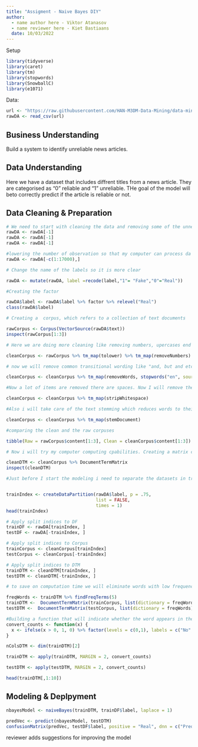 ---
title: "Assigment - Naive Bayes DIY"
author:
  - name author here - Viktor Atanasov
  - name reviewer here - Kiet Bastiaans
  date: 10/03/2022
---

Setup
```{r}
library(tidyverse)
library(caret)
library(tm)
library(stopwords)
library(SnowballC)
library(e1071)

```


Data: 
```{r}
url <- "https://raw.githubusercontent.com/HAN-M3DM-Data-Mining/data-mining-s2y2122-vicsubzero/master/datasets/NB-fakenews.csv"
rawDA <- read_csv(url)

```
## Business Understanding

Build a system to identify unreliable news articles.

## Data Understanding

Here we have a dataset that includes diffrent titles from a news article. They are categorised as "0" reliable and "1" unreliable. THe goal of the model will beto correctly predict if the article is reliable or not.  

## Data Cleaning & Preparation 

```{r}
# We need to start with cleaning the data and removing some of the unnecessary collums 
rawDA <- rawDA[-1]
rawDA <- rawDA[-1]
rawDA <- rawDA[-1]
```


```{r}
#lowering the number of observation so that my computer can process da data much easier
rawDA <- rawDA[-c(1:17000),]
```

```{r}
# Change the name of the labels so it is more clear

rawDA <- mutate(rawDA, label =recode(label,"1"= "Fake","0"="Real"))
```

```{r}
#Creating the factor 

rawDA$label <- rawDA$label %>% factor %>% relevel("Real")
class(rawDA$label)
```
```{r}
# Creating a  corpus, which refers to a collection of text documents

rawCorpus <- Corpus(VectorSource(rawDA$text))
inspect(rawCorpus[1:3])
```
```{r}
# Here we are doing more cleaning like removing numbers, upercases end etc. 

cleanCorpus <- rawCorpus %>% tm_map(tolower) %>% tm_map(removeNumbers)

```
```{r}
# now we will remove common transitional wording like "and, but and etc" 

cleanCorpus <- cleanCorpus %>% tm_map(removeWords, stopwords("en", source = "nltk")) %>% tm_map(removePunctuation)
```

```{r}
#Now a lot of items are removed there are spaces. Now I will remove them 

cleanCorpus <- cleanCorpus %>% tm_map(stripWhitespace)

#Also i will take care of the text stemming which reduces words to their root form. In other words, this process removes suffixes from words to make it simple and to get the common origin. For example, a stemming process reduces the words “moving”, “moved” and “movement” to the root word, “move”.

cleanCorpus <- cleanCorpus %>% tm_map(stemDocument)

#comparing the clean and the raw corpuses 

tibble(Raw = rawCorpus$content[1:3], Clean = cleanCorpus$content[1:3])
```

```{r}
# Now i will try my computer computing cpabilities. Creating a matrix containing all the words 

cleanDTM <- cleanCorpus %>% DocumentTermMatrix
inspect(cleanDTM)
```

```{r}
#Just before I start the modeling i need to separate the datasets in training and test sets. Using the 75/25% split  


trainIndex <- createDataPartition(rawDA$label, p = .75, 
                                  list = FALSE, 
                                  times = 1)
head(trainIndex)
```

```{r}
# Apply split indices to DF
trainDF <- rawDA[trainIndex, ]
testDF <- rawDA[-trainIndex, ]

# Apply split indices to Corpus
trainCorpus <- cleanCorpus[trainIndex]
testCorpus <- cleanCorpus[-trainIndex]

# Apply split indices to DTM
trainDTM <- cleanDTM[trainIndex, ]
testDTM <- cleanDTM[-trainIndex, ]
```

```{r}
# to save on computation time we will eliminate words with low frequencies. Mainly becouse very few counts  will have limited predictive capability

freqWords <- trainDTM %>% findFreqTerms(5)
trainDTM <-  DocumentTermMatrix(trainCorpus, list(dictionary = freqWords))
testDTM <-  DocumentTermMatrix(testCorpus, list(dictionary = freqWords))
```

```{r}
#Building a function that will indicate whether the word appears in the document or not. 
convert_counts <- function(x) {
  x <- ifelse(x > 0, 1, 0) %>% factor(levels = c(0,1), labels = c("No", "Yes"))
}
```


```{r}
nColsDTM <- dim(trainDTM)[2]
```


```{r}
trainDTM <- apply(trainDTM, MARGIN = 2, convert_counts)
```


```{r}
testDTM <- apply(testDTM, MARGIN = 2, convert_counts)
```


```{r}
head(trainDTM[,1:10])
```

## Modeling & Deplpyment 
```{r}
nbayesModel <- naiveBayes(trainDTM, trainDF$label, laplace = 1)

```

```{r}
predVec <- predict(nbayesModel, testDTM)
confusionMatrix(predVec, testDF$label, positive = "Real", dnn = c("Prediction", "True"))
```

reviewer adds suggestions for improving the model

